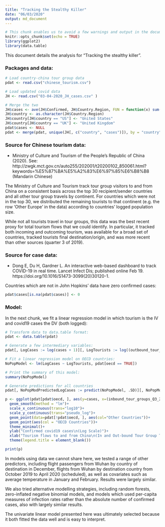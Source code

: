 ```yaml
---
title: "Tracking the Stealthy Killer"
date: "06/03/2020"
output: md_document
---
```


```r
# This chunk enables us to avoid a few warnings and output in the document body.
knitr::opts_chunk$set(echo = TRUE) 
library(ggplot2)
library(data.table)

```

This document details the analysis for “Tracking the stealthy killer”.

### Packages and data:
```r

# Load country-china tour group data
pdat <- read.csv("chinese_tourism.csv")

# Load updated covid data
JH <- read.csv("03-04-2020_JH_cases.csv" )

# Merge the two
JH$cases <- ave(JH$Confirmed, JH$Country.Region, FUN = function(x) sum(x))
JH$country <- as.character(JH$Country.Region)
JH$country[JH$country == "US"] <- "United States"
JH$country[JH$country == "UK"] <- "United Kingdom"
pdat$cases <- NULL
pdat <- merge(pdat, unique(JH[, c("country", "cases")]), by = "country", all.x = T)

```

### Source for Chinese tourism data:
* Ministry of Culture and Tourism of the People’s Republic of China (2020). See: http://zwgk.mct.gov.cn/auto255/202001/t20200102_850061.html?keywords=%E5%87%BA%E5%A2%83%E6%97%85%E6%B8%B8 (Mandarin Chinese)

The Ministry of Culture and Tourism track tour group visitors to and from China on a consistent basis across the top 30 recipient/sender countries and all other tour group travels by continent. For countries which were not in the top 30, we distributed the remaining tourists to that continent (e.g. the row 'Other Europe' in the data) according to countries' logged population size. 

While not all tourists travel in tour groups, this data was the best recent proxy for total tourism flows that we could identify. In particular, it tracked both incoming and outcoming tourism, was available for a broad set of countries, tracked tourists final destination/origin, and was more recent than other sources (quarter 3 of 2019).

### Source for case data:
* Dong E, Du H, Gardner L. An interactive web-based dashboard to track COVID-19 in real time. Lancet Infect Dis; published online Feb 19. https://doi.org/10.1016/S1473-3099(20)30120-1.

Countries which are not in John Hopkins' data have zero confirmed cases:

```r
pdat$cases[is.na(pdat$cases)] <- 0
```
### Model:

In the next chunk, we fit a linear regression model in which tourism is the IV and covid19 cases the DV (both logged):

```r
# Transform data to data.table format:
pdat <- data.table(pdat)

# Generate a few intermediary variables:
pdat[, LogCases := log(cases + 1)][, LogTourists := log((outbound_tour_groups_Q3_2019_improved + inbound_tour_groups_Q3_2019_1_improved + 1) / 2)]

# Fit a linear regression model on OECD countries:
NoPopModel <- lm(LogCases ~ LogTourists, pdat[oecd == TRUE])

# Print the summary of this model:
summary(NoPopModel)

# Generate predictions for all countries
pdat[, NoPopModPredictedLogCases := predict(NoPopModel, .SD)][, NoPopModPredictedCases := exp(NoPopModPredictedLogCases)][, NoPopModResidualLogCases := LogCases - NoPopModPredictedLogCases][, NoPopModResidualCases := cases - NoPopModPredictedCases]
```


```r
p <- ggplot(pdat[pdat$oecd, ], aes(y=cases, x=(inbound_tour_groups_Q3_2019_1_improved + outbound_tour_groups_Q3_2019_improved)/2))+
  geom_smooth(method = "lm")+
  scale_x_continuous(trans="log10")+
  scale_y_continuous(trans="pseudo_log")+
  geom_point(data=pdat[!pdat$oecd, ], aes(col="Other Countries"))+
  geom_point(aes(col = "OECD Countries"))+
  theme_minimal()+
  ylab("Confirmed covid19 cases\n(Log Scale)")+
  xlab("Tourism flows to and from China\n(In and Out-bound Tour Group Travellers, Log Scale)")+
  theme(legend.title = element_blank())

print(p)

```

In models using data we cannot share here, we tested a range of other predictors, including flight passengers from Wuhan by country of destination in December, flights from Wuhan by destination country from October 2019 to April 2020 (scheduled), as well as covariates such as average temperature in January and February. Results were largely similar. 

We also tried alternative modelling strategies, including random forests, zero-inflated negative binomial models, and models which used per-capita measures of infection rates rather than the absolute number of confirmed cases, also with largely similar results. 

The univariate linear model presented here was ultimately selected because it both fitted the data well and is easy to interpret.
